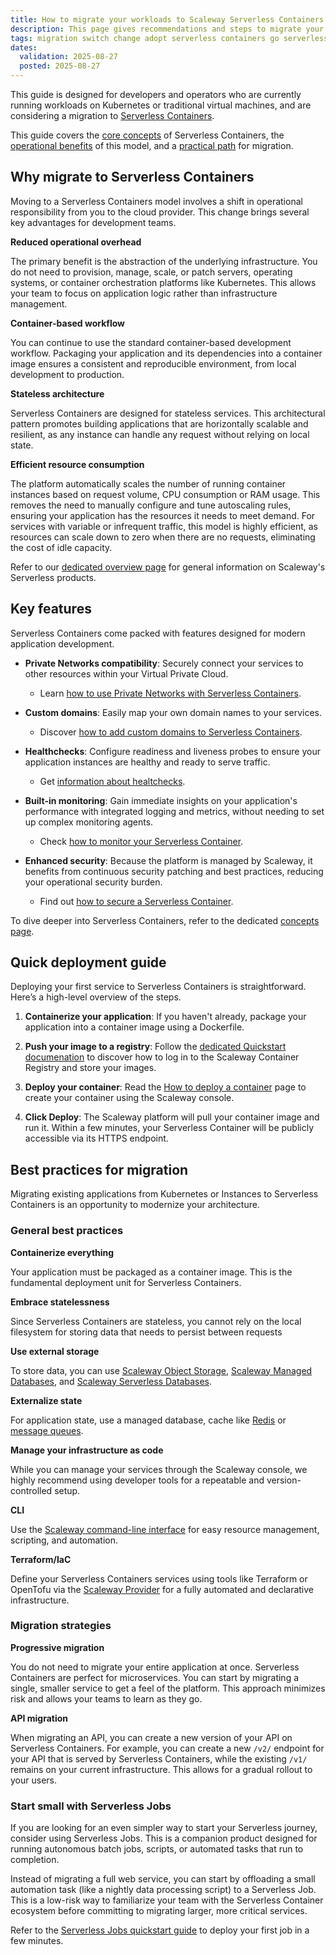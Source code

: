 ```yaml
---
title: How to migrate your workloads to Scaleway Serverless Containers
description: This page gives recommendations and steps to migrate your workloads from Kubernetes or conventional virtual machines to Scaleway Serverless Containers
tags: migration switch change adopt serverless containers go serverless try k8s vm
dates:
  validation: 2025-08-27
  posted: 2025-08-27
---
```


This guide is designed for developers and operators who are currently running workloads on Kubernetes or traditional virtual machines, and are considering a migration to [Serverless Containers](/serverless-containers/concepts/#serverless-containers).

This guide covers the [core concepts](#why-migrate-to-serverless-containers) of Serverless Containers, the [operational benefits](#key-features) of this model, and a [practical path](#quick-deployment-guide) for migration.

## Why migrate to Serverless Containers

Moving to a Serverless Containers model involves a shift in operational responsibility from you to the cloud provider. This change brings several key advantages for development teams.

**Reduced operational overhead**

The primary benefit is the abstraction of the underlying infrastructure. You do not need to provision, manage, scale, or patch servers, operating systems, or container orchestration platforms like Kubernetes. This allows your team to focus on application logic rather than infrastructure management.

**Container-based workflow**

You can continue to use the standard container-based development workflow. Packaging your application and its dependencies into a container image ensures a consistent and reproducible environment, from local development to production.

**Stateless architecture**

Serverless Containers are designed for stateless services. This architectural pattern promotes building applications that are horizontally scalable and resilient, as any instance can handle any request without relying on local state.

**Efficient resource consumption**

The platform automatically scales the number of running container instances based on request volume, CPU consumption or RAM usage. This removes the need to manually configure and tune autoscaling rules, ensuring your application has the resources it needs to meet demand. For services with variable or infrequent traffic, this model is highly efficient, as resources can scale down to zero when there are no requests, eliminating the cost of idle capacity.

Refer to our [dedicated overview page](/serverless-containers/reference-content/serverless-overview/) for general information on Scaleway's Serverless products.

## Key features

Serverless Containers come packed with features designed for modern application development.

- **Private Networks compatibility**: Securely connect your services to other resources within your Virtual Private Cloud.
    - Learn [how to use Private Networks with Serverless Containers](/serverless-containers/reference-content/containers-private-networks/).

- **Custom domains**: Easily map your own domain names to your services.
    - Discover [how to add custom domains to Serverless Containers](/serverless-containers/how-to/add-a-custom-domain-to-a-container/).

- **Healthchecks**: Configure readiness and liveness probes to ensure your application instances are healthy and ready to serve traffic.
    - Get [information about healtchecks](/serverless-containers/concepts/#health-check).

- **Built-in monitoring**: Gain immediate insights on your application's performance with integrated logging and metrics, without needing to set up complex monitoring agents.
    -  Check [how to monitor your Serverless Container](/serverless-containers/how-to/monitor-container/).

- **Enhanced security**: Because the platform is managed by Scaleway, it benefits from continuous security patching and best practices, reducing your operational security burden.
    - Find out [how to secure a Serverless Container](/serverless-containers/how-to/secure-a-container/).

To dive deeper into Serverless Containers, refer to the dedicated [concepts page](/serverless-containers/concepts/).

## Quick deployment guide

Deploying your first service to Serverless Containers is straightforward. Here’s a high-level overview of the steps.

1. **Containerize your application**: If you haven't already, package your application into a container image using a Dockerfile.

2. **Push your image to a registry**: Follow the [dedicated Quickstart documenation](/container-registry/quickstart/) to discover how to log in to the Scaleway Container Registry and store your images.

3. **Deploy your container**: Read the [How to deploy a container](/serverless-containers/how-to/deploy-container/) page to create your container using the Scaleway console.

4. **Click Deploy**: The Scaleway platform will pull your container image and run it. Within a few minutes, your Serverless Container will be publicly accessible via its HTTPS endpoint.

## Best practices for migration

Migrating existing applications from Kubernetes or Instances to Serverless Containers is an opportunity to modernize your architecture.

### General best practices

**Containerize everything**

Your application must be packaged as a container image. This is the fundamental deployment unit for Serverless Containers.

**Embrace statelessness**

Since Serverless Containers are stateless, you cannot rely on the local filesystem for storing data that needs to persist between requests

**Use external storage**

To store data, you can use [Scaleway Object Storage](/object-storage/), [Scaleway Managed Databases](/managed-databases-for-postgresql-and-mysql/), and [Scaleway Serverless Databases](/serverless-sql-databases/).

**Externalize state**

For application state, use a managed database, cache like [Redis](/managed-databases-for-redis/how-to/create-a-database-for-redis/) or [message queues](/queues/quickstart/).

**Manage your infrastructure as code**

While you can manage your services through the Scaleway console, we highly recommend using developer tools for a repeatable and version-controlled setup.

**CLI**

Use the [Scaleway command-line interface](/scaleway-cli/quickstart/) for easy resource management, scripting, and automation.

**Terraform/IaC**

Define your Serverless Containers services using tools like Terraform or OpenTofu via the [Scaleway Provider](/terraform/quickstart/) for a fully automated and declarative infrastructure.

### Migration strategies

**Progressive migration**

You do not need to migrate your entire application at once. Serverless Containers are perfect for microservices. You can start by migrating a single, smaller service to get a feel of the platform. This approach minimizes risk and allows your teams to learn as they go.

**API migration**

When migrating an API, you can create a new version of your API on Serverless Containers. For example, you can create a new `/v2/` endpoint for your API that is served by Serverless Containers, while the existing `/v1/` remains on your current infrastructure. This allows for a gradual rollout to your users.

### Start small with Serverless Jobs

If you are looking for an even simpler way to start your Serverless journey, consider using Serverless Jobs. This is a companion product designed for running autonomous batch jobs, scripts, or automated tasks that run to completion.

Instead of migrating a full web service, you can start by offloading a small automation task (like a nightly data processing script) to a Serverless Job. This is a low-risk way to familiarize your team with the Serverless Container ecosystem before committing to migrating larger, more critical services.

Refer to the [Serverless Jobs quickstart guide](/serverless-jobs/quickstart/) to deploy your first job in a few minutes.
